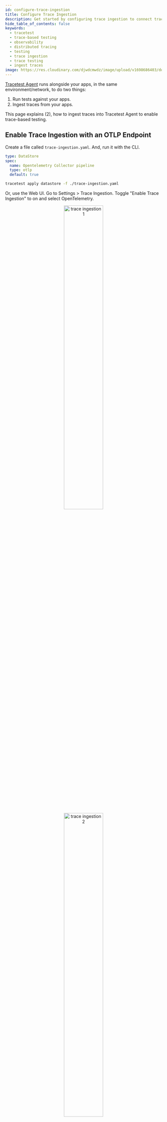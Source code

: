```yaml
---
id: configure-trace-ingestion
title: Configure Trace Ingestion
description: Get started by configuring trace ingestion to connect traces to tests. Tracetest allows you to quickly build integration and end-to-end tests, powered by your OpenTelemetry traces.
hide_table_of_contents: false
keywords:
  - tracetest
  - trace-based testing
  - observability
  - distributed tracing
  - testing
  - trace ingestion
  - trace testing
  - ingest traces
image: https://res.cloudinary.com/djwdcmwdz/image/upload/v1698686403/docs/Blog_Thumbnail_14_rsvkmo.jpg
---
```



[Tracetest Agent](/concepts/agent) runs alongside your apps, in the same environment/network, to do two things:

1. Run tests against your apps.
2. Ingest traces from your apps.

This page explains (2), how to ingest traces into Tracetest Agent to enable trace-based testing.

## Enable Trace Ingestion with an OTLP Endpoint

Create a file called `trace-ingestion.yaml`. And, run it with the CLI.

```yaml title="trace-ingestion.yaml"
type: DataStore
spec:
  name: Opentelemetry Collector pipeline
  type: otlp
  default: true
```

```bash title="Terminal"
tracetest apply datastore -f ./trace-ingestion.yaml
```

Or, use the Web UI. Go to Settings > Trace Ingestion. Toggle "Enable Trace Ingestion" to on and select OpenTelemetry.

<p align="center">
  <img src="https://res.cloudinary.com/djwdcmwdz/image/upload/v1727178199/docs/app.tracetest.io_organizations_ttorg_e66318ba6544b856_environments_ttenv_ed85b0979257d37b_tests_page_1_3_l0v8wp.png" alt="trace ingestion 1" width="50%" />
  <img src="https://res.cloudinary.com/djwdcmwdz/image/upload/v1727178201/docs/app.tracetest.io_organizations_ttorg_e66318ba6544b856_environments_ttenv_ed85b0979257d37b_tests_page_1_4_fyhu3d.png" alt="trace ingestion 2" width="50%" />
</p>

## Configure Trace Exporters to Send Traces to Tracetest Agent

Once configured, Tracetest Agent exposes OTLP ports `4317` (gRPC) and `4318` (HTTP) for trace ingestion. Configure your trace exporters to send traces to the Tracetest Agent OTLP endpoint.

<Tabs groupId="installation">
<TabItem value="cli" label="Tracetest CLI" default>

With the Tracetest Agent running locally, the trace ingestion OTLP endpoints will be:

- gRPC: `http://localhost:4317`
- HTTP: `http://localhost:4318/v1/traces`

</TabItem>
<TabItem value="docker" label="Docker">

With the Tracetest Agent running in Docker with `tracetest-agent` as the service name, the trace ingestion OTLP endpoints will be:

- gRPC: `http://tracetest-agent:4317`
- HTTP: `http://tracetest-agent:4318/v1/traces`

</TabItem>
<TabItem value="docker-compose" label="Docker Compose">

With the Tracetest Agent running in Docker with `tracetest-agent` as the service name, the trace ingestion OTLP endpoints will be:

- gRPC: `http://tracetest-agent:4317`
- HTTP: `http://tracetest-agent:4318/v1/traces`

</TabItem>
<TabItem value="kubernetes" label="Kubernetes">

With the Tracetest Agent running in Kubernetes with `tracetest-agent` as the service name, the trace ingestion OTLP endpoints will be:

- gRPC: `http://tracetest-agent.default.svc.cluster.local:4317`
- HTTP: `http://tracetest-agent.default.svc.cluster.local:4318/v1/traces`

</TabItem>
<TabItem value="helm" label="Helm">

With the Tracetest Agent running in Kubernetes with `agent` as the Helm `<release-name>`, the trace ingestion OTLP endpoints will be:

- gRPC: `http://agent-tracetest-agent:4317`
- HTTP: `http://agent-tracetest-agent:4318/v1/traces`

</TabItem>
</Tabs>

OpenTelemetry auto-instrumentation allows you to send basic data quickly using the OpenTelemetry industry standard, before adding custom context.

<Tabs groupId="exporters">
<TabItem value="nodejs" label="Node.js" default>

1. Install Dependencies

```bash title="Terminal"
npm install --save @opentelemetry/auto-instrumentations-node
```

2. Initilize Tracing

Create an initialization file called `tracing.js`. Import it as the first step in your application lifecycle or include it with the `-r` / `--require` Node.js CLI option.

```js title="tracing.js"
const opentelemetry = require('@opentelemetry/sdk-node');
const { OTLPTraceExporter } =  require('@opentelemetry/exporter-trace-otlp-http');
const { getNodeAutoInstrumentations } = require('@opentelemetry/auto-instrumentations-node');

const sdk = new opentelemetry.NodeSDK({
  // environment vars are loaded in the start step
  traceExporter: new OTLPTraceExporter(),
  instrumentations: [
    getNodeAutoInstrumentations({
      // we recommend disabling fs autoinstrumentation since it can be noisy and expensive during startup
      '@opentelemetry/instrumentation-fs': {
          enabled: false,
      },
    }),
  ],
});

sdk.start();
```

3. Configure and Run

Configure OpenTelemetry to send traces to Tracetest using environment variables. Run the Node.js app by preloading the OpenTelemetry initialization file with `-r`.

```bash title="Terminal"
export OTEL_SERVICE_NAME=my-service-name
export OTEL_EXPORTER_OTLP_PROTOCOL=http/protobuf
export OTEL_EXPORTER_OTLP_ENDPOINT="http://<tracetest-agent>:4318"
# export OTEL_EXPORTER_OTLP_HEADERS="x-tracetest-token=<token>"

node -r ./tracing.js app.js
```

:::note View a code sample
[Visit the example in GitHub, here.](https://github.com/kubeshop/tracetest/tree/main/examples/getting-started/nodejs)
:::

</TabItem>
<TabItem value="python" label="Python">

1. Install Packages

```bash
python -m pip install opentelemetry-instrumentation \
                      opentelemetry-distro \
                      opentelemetry-exporter-otlp
```

2. Initilize Tracing

```bash
opentelemetry-bootstrap --action=install
```

3. Configure and Run

Configure OpenTelemetry to send traces to Tracetest using environment variables. Run the Python app by using the `opentelemetry-instrument` module.

```bash
export OTEL_SERVICE_NAME=my-service-name
export OTEL_EXPORTER_OTLP_PROTOCOL=http/protobuf
export OTEL_EXPORTER_OTLP_ENDPOINT="http://<tracetest-agent>:4318"
# export OTEL_EXPORTER_OTLP_HEADERS="x-tracetest-token=<token>"

opentelemetry-instrument python app.py
```

:::note View a code sample
[Visit the example in GitHub, here.](https://github.com/kubeshop/tracetest/tree/main/examples/getting-started/python)
:::

</TabItem>
<TabItem value="go" label="Go">

1. Install Dependencies

```bash title="Terminal"
go get \
  github.com/gorilla/mux v1.8.1 \
  go.opentelemetry.io/contrib/instrumentation/github.com/gorilla/mux/otelmux v0.56.0 \
  go.opentelemetry.io/otel v1.31.0 \
  go.opentelemetry.io/otel/exporters/otlp/otlptrace v1.31.0 \
  go.opentelemetry.io/otel/exporters/otlp/otlptrace/otlptracehttp v1.31.0 \
  go.opentelemetry.io/otel/sdk v1.31.0 \
  go.opentelemetry.io/otel/trace v1.31.0
```

2. Initialize Tracing

Update your `main.go` file.

```go title="main.go"
package main

import (
	"context"
	"fmt"
	"log"
	"net/http"
	"os"

	"github.com/gorilla/mux"
	"go.opentelemetry.io/contrib/instrumentation/github.com/gorilla/mux/otelmux"
	"go.opentelemetry.io/otel"
	"go.opentelemetry.io/otel/attribute"
	"go.opentelemetry.io/otel/exporters/otlp/otlptrace"
	"go.opentelemetry.io/otel/exporters/otlp/otlptrace/otlptracehttp"
	"go.opentelemetry.io/otel/propagation"
	"go.opentelemetry.io/otel/sdk/resource"
	sdktrace "go.opentelemetry.io/otel/sdk/trace"
	semconv "go.opentelemetry.io/otel/semconv/v1.26.0"
	"go.opentelemetry.io/otel/trace"
)

var svcName = os.Getenv("OTEL_SERVICE_NAME")
var tracer trace.Tracer

func newExporter(ctx context.Context) (sdktrace.SpanExporter, error) {
	otlpTraceExporter, err := otlptrace.New(ctx, otlptracehttp.NewClient())
	if err != nil {
		log.Fatal(err)
	}

	return otlpTraceExporter, nil
}

func newTraceProvider(exp sdktrace.SpanExporter) *sdktrace.TracerProvider {
	// Ensure default SDK resources and the required service name are set.
	r, err := resource.Merge(
		resource.Default(),
		resource.NewWithAttributes(
			semconv.SchemaURL,
			semconv.ServiceNameKey.String(svcName),
		),
	)

	if err != nil {
		panic(err)
	}

	tp := sdktrace.NewTracerProvider(
		sdktrace.WithBatcher(exp),
		sdktrace.WithResource(r),
	)

	otel.SetTextMapPropagator(
		propagation.NewCompositeTextMapPropagator(
			propagation.TraceContext{},
			propagation.Baggage{},
		),
	)

	return tp
}

func homePage(w http.ResponseWriter, r *http.Request) {
	_, span := tracer.Start(r.Context(), "Homepage")
	defer span.End()

	span.SetAttributes(
		attribute.Bool("home.endpoint.hit", true),
	)

	fmt.Fprintf(w, "Welcome to the HomePage!")
	fmt.Println("Endpoint Hit: homePage")
}

func main() {
	ctx := context.Background()

	exp, err := newExporter(ctx)
	if err != nil {
		log.Fatalf("failed to initialize exporter: %v", err)
	}

	// Create a new tracer provider with a batch span processor and the given exporter.
	tp := newTraceProvider(exp)

	// Handle shutdown properly so nothing leaks.
	defer func() { _ = tp.Shutdown(ctx) }()

	otel.SetTracerProvider(tp)

	// Finally, set the tracer that can be used for this package.
	tracer = tp.Tracer(svcName)

	r := mux.NewRouter()
	r.Use(otelmux.Middleware(svcName))
	r.HandleFunc("/", homePage)
	http.Handle("/", r)

	fmt.Println("Server Started at http://localhost:8080")
	log.Fatal(http.ListenAndServe(":8080", nil))
}
```

3. Configure and Run

Configure OpenTelemetry to send traces to Tracetest using environment variables. Run the Go app by exporting environment variables.

```bash title="Terminal"
export OTEL_SERVICE_NAME=my-service-name
export OTEL_EXPORTER_OTLP_PROTOCOL=http/protobuf
export OTEL_EXPORTER_OTLP_ENDPOINT="http://<tracetest-agent>:4318"
# export OTEL_EXPORTER_OTLP_HEADERS="x-tracetest-token=<token>"

go run .
```

:::note View a code sample
[Visit the example in GitHub, here.](https://github.com/kubeshop/tracetest/tree/main/examples/getting-started/go)
:::

</TabItem>
<TabItem value="java" label="Java">

1. Download OpenTelemetry Java Agent

```bash title="Terminal"
curl -L -O https://github.com/open-telemetry/opentelemetry-java-instrumentation/releases/latest/download/opentelemetry-javaagent.jar
```

2. Run with Jar and Include the OpenTelemetry Java Agent

```bash
export OTEL_SERVICE_NAME=my-service-name
export OTEL_EXPORTER_OTLP_PROTOCOL=http/protobuf
export OTEL_EXPORTER_OTLP_ENDPOINT="http://<tracetest-agent>:4318"
# export OTEL_EXPORTER_OTLP_HEADERS="x-token=<token>"

java -javaagent:opentelemetry-javaagent.jar -jar /path/to/app.jar
```

:::note View a code sample
[Visit the example in GitHub, here.](https://github.com/kubeshop/tracetest/tree/main/examples/getting-started/java)
:::

</TabItem>
<TabItem value="ruby" label="Ruby">

1. Install Dependencies

```bash title="Terminal"
gem install opentelemetry-sdk
            opentelemetry-exporter-otlp
            opentelemetry-instrumentation-all
```

2. Initialize Tracing

```ruby title="config/initializers/opentelemetry.rb"
require 'opentelemetry/sdk'
require 'opentelemetry/exporter/otlp'
require 'opentelemetry/instrumentation/all'

OpenTelemetry::SDK.configure do |c|
    c.use_all() # enables all instrumentation!
end
```

3. Configure and Run

```bash title="Terminal"
export OTEL_SERVICE_NAME=my-service-name
export OTEL_EXPORTER_OTLP_PROTOCOL=http/protobuf
export OTEL_EXPORTER_OTLP_ENDPOINT="http://<tracetest-agent>:4318"
export OTEL_EXPORTER_OTLP_HEADERS="x-tracetest-token=<token>"

rails server -p 8080
```

:::note View a code sample
[Visit the example in GitHub, here.](https://github.com/kubeshop/tracetest/tree/main/examples/getting-started/ruby)
:::

</TabItem>
<TabItem value="opentelemetry-operator" label="Kubernetes" default>

1. Install [`cert-manager`](https://cert-manager.io/)

```bash
kubectl apply -f https://github.com/cert-manager/cert-manager/releases/download/v1.11.0/cert-manager.yaml
```

2. Install the [OpenTelemetry Operator](https://opentelemetry.io/docs/k8s-operator/) to inject automatic instrumentation in Kubernetes

Traces will be generated and collected automatically.

```bash
kubectl apply -f https://github.com/open-telemetry/opentelemetry-operator/releases/latest/download/opentelemetry-operator.yaml
```

3. Create a file named `otel-collector.yaml` for the OpenTelemetry config

```yaml title="otel-collector.yaml"
apiVersion: opentelemetry.io/v1alpha1
kind: Instrumentation
metadata:
name: otel-instrumentation
spec:
exporter:
    endpoint: http://otel-collector:4317
propagators:
    - tracecontext
    - baggage
    - b3

---
apiVersion: opentelemetry.io/v1alpha1
kind: OpenTelemetryCollector
metadata:
name: otel
spec:
config: |
  receivers:
    otlp:
      protocols:
        grpc:
        http:
  processors:
    batch:
        timeout: 100ms
  exporters:
    otlp/tracetest:
      endpoint: <tracetest-agent>:4317
      # headers:
      #   "x-tracetest-token": "<token>"
      tls:
        insecure: true
  service:
    pipelines:
        traces:
            receivers: [otlp]
            processors: [batch]
            exporters: [otlp/tracetest]
```

You configure 2 separate things:

- The Instrumentation, which is an init-container that will run on any pod you explictly mark (see step 5).
- The OpenTelemetry collector, which will collect the traces from the init-container and send them to Tracetest.

4. Apply the `otel-collector.yaml` config file

```bash title="Terminal"
kubectl apply -f otel-collector.yaml
```

5. Update any service you want to instrument
  
Use the [following annotations as seen in the OpenTelemetry docs](https://opentelemetry.io/docs/k8s-operator/automatic/):

- **.NET**: `instrumentation.opentelemetry.io/inject-dotnet: "true"`
- **Java**: `instrumentation.opentelemetry.io/inject-java: "true"`
- **Node.js**: `instrumentation.opentelemetry.io/inject-nodejs: "true"`
- **Python**: `instrumentation.opentelemetry.io/inject-python: "true"`

:::note
Add an environment variable named `SERVICE_NAME` to your service so that you can
later identify it in the tests.
:::

```yaml
apiVersion: apps/v1
kind: Deployment
metadata:
name: your-service
spec:
replicas: 1
template:
  annotations:
    instrumentation.opentelemetry.io/inject-nodejs: 'true'
spec:
    containers:
      var:
        - name: SERVICE_NAME
          value: 'your-service'
```

This will automatically instrument your service with OpenTelemetry and send the traces to the OpenTelemetry collector.

</TabItem>
<TabItem value="otelcol" label="OTel Collector">

You can configure OpenTelemetry SDKs to export traces to an [OpenTelemetry Collector](https://opentelemetry.io/docs/collector/) first. Then, configure an exporter and service pipeline to forward traces to Tracetest.

1. Configure Exporters

```yaml
exporters:
  # This is the exporter that will send traces to Tracetest
  otlp/tracetest:
    endpoint: http://<tracetest-agent>:4317
    # headers:
    #   "x-tracetest-token": "<token>"
    tls:
      insecure: true
```

2. Add a Service Pipeline

```yaml
service:
  pipelines:
    # You most likely have a traces pipeline. You don't have to change it.
    # Add this one to your configuration. Make sure to not have two
    # pipelines with the same name.
    traces/tracetest:
      receivers: [otlp] # your receiver
      processors: [batch]
      exporters: [otlp/tracetest] # your exporter pointing to the Tracetest OTLP endpoint
```

</TabItem>
<TabItem value="more" label="More...">

Using other programming languages? More guides are coming soon.

Until then, check out our reference for getting started with OpenTelemetry below!

</TabItem>
</Tabs>

:::note Need more detailed guidance?
[Refer to the Trace Ingestion docs, here.](/configuration/connecting-to-data-stores/overview)
:::

:::tip Don't have OpenTelemetry installed?
[Follow these instructions to install OpenTelemetry in 5 minutes without any code changes!](./no-otel.mdx)
:::
